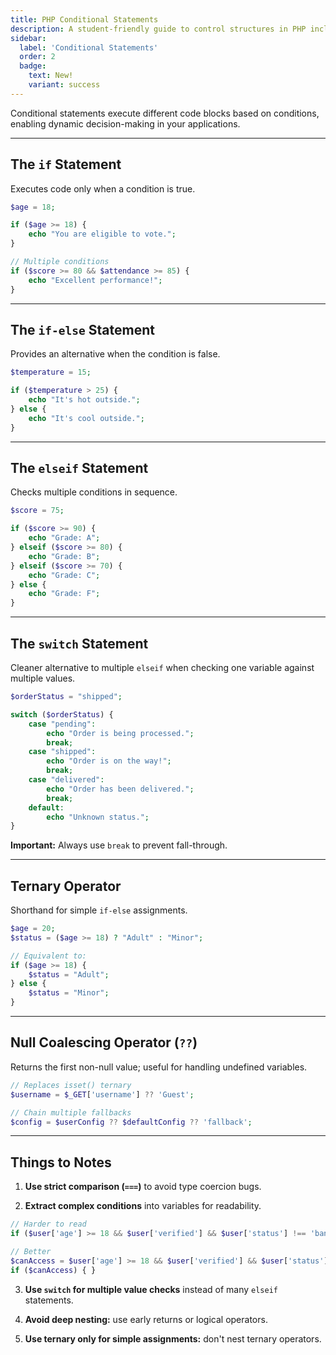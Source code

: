```yaml
---
title: PHP Conditional Statements
description: A student-friendly guide to control structures in PHP including if, else, elseif, switch, and ternary operators
sidebar:
  label: 'Conditional Statements'
  order: 2
  badge:
    text: New!
    variant: success
---
```


Conditional statements execute different code blocks based on conditions, enabling dynamic decision-making in your applications.

---

## The `if` Statement

Executes code only when a condition is true.

```php
$age = 18;

if ($age >= 18) {
    echo "You are eligible to vote.";
}

// Multiple conditions
if ($score >= 80 && $attendance >= 85) {
    echo "Excellent performance!";
}
```

---

## The `if-else` Statement

Provides an alternative when the condition is false.

```php
$temperature = 15;

if ($temperature > 25) {
    echo "It's hot outside.";
} else {
    echo "It's cool outside.";
}
```

---

## The `elseif` Statement

Checks multiple conditions in sequence.

```php
$score = 75;

if ($score >= 90) {
    echo "Grade: A";
} elseif ($score >= 80) {
    echo "Grade: B";
} elseif ($score >= 70) {
    echo "Grade: C";
} else {
    echo "Grade: F";
}
```

---

## The `switch` Statement

Cleaner alternative to multiple `elseif` when checking one variable against multiple values.

```php
$orderStatus = "shipped";

switch ($orderStatus) {
    case "pending":
        echo "Order is being processed.";
        break;
    case "shipped":
        echo "Order is on the way!";
        break;
    case "delivered":
        echo "Order has been delivered.";
        break;
    default:
        echo "Unknown status.";
}
```

**Important:** Always use `break` to prevent fall-through.

---

## Ternary Operator

Shorthand for simple `if-else` assignments.

```php
$age = 20;
$status = ($age >= 18) ? "Adult" : "Minor";

// Equivalent to:
if ($age >= 18) {
    $status = "Adult";
} else {
    $status = "Minor";
}
```

---

## Null Coalescing Operator (`??`)

Returns the first non-null value; useful for handling undefined variables.

```php
// Replaces isset() ternary
$username = $_GET['username'] ?? 'Guest';

// Chain multiple fallbacks
$config = $userConfig ?? $defaultConfig ?? 'fallback';
```

---

## Things to Notes

1. **Use strict comparison (`===`)** to avoid type coercion bugs.

2. **Extract complex conditions** into variables for readability.

```php
// Harder to read
if ($user['age'] >= 18 && $user['verified'] && $user['status'] !== 'banned') { }

// Better
$canAccess = $user['age'] >= 18 && $user['verified'] && $user['status'] !== 'banned';
if ($canAccess) { }
```

3. **Use `switch` for multiple value checks** instead of many `elseif` statements.

4. **Avoid deep nesting:** use early returns or logical operators.

5. **Use ternary only for simple assignments:** don't nest ternary operators.
